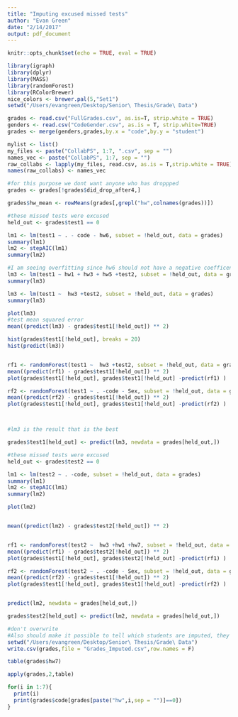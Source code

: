 ```yaml
---
title: "Imputing excused missed tests"
author: "Evan Green"
date: "2/14/2017"
output: pdf_document
---
```


```r
knitr::opts_chunk$set(echo = TRUE, eval = TRUE)
```

```r
library(igraph)
library(dplyr)
library(MASS)
library(randomForest)
library(RColorBrewer)
nice_colors <- brewer.pal(5,"Set1")
setwd("/Users/evangreen/Desktop/Senior\ Thesis/Grade\ Data")

grades <- read.csv("FullGrades.csv", as.is=T, strip.white = TRUE)
genders <- read.csv("CodeGender.csv", as.is = T, strip.white=TRUE)
grades <- merge(genders,grades,by.x = "code",by.y = "student")

mylist <- list()
my_files <- paste("CollabPS", 1:7, ".csv", sep = "")
names_vec <- paste("CollabPS", 1:7, sep = "")
raw_collabs <- lapply(my_files, read.csv, as.is = T,strip.white = TRUE)
names(raw_collabs) <- names_vec
```



```r
#for this purpose we dont want anyone who has droppped
grades <- grades[!grades$did_drop_after4,]

grades$hw_mean <- rowMeans(grades[,grepl("hw",colnames(grades))])

#these missed tests were excused
held_out <- grades$test1 == 0 

lm1 <- lm(test1 ~ . - code - hw6, subset = !held_out, data = grades)
summary(lm1)
lm2 <- stepAIC(lm1)
summary(lm2)

#I am seeing overfitting since hw6 should not have a negative coefficent 
lm3 <- lm(test1 ~ hw1 + hw3 + hw5 +test2, subset = !held_out, data = grades)
summary(lm3)

lm3 <- lm(test1 ~  hw3 +test2, subset = !held_out, data = grades)
summary(lm3)

plot(lm3)
#test mean squared error
mean((predict(lm3) - grades$test1[!held_out]) ** 2)

hist(grades$test1[!held_out], breaks = 20)
hist(predict(lm3))


rf1 <- randomForest(test1 ~  hw3 +test2, subset = !held_out, data = grades)
mean((predict(rf1) - grades$test1[!held_out]) ** 2)
plot(grades$test1[!held_out], grades$test1[!held_out] -predict(rf1) )

rf2 <- randomForest(test1 ~ . -code - Sex, subset = !held_out, data = grades)
mean((predict(rf2) - grades$test1[!held_out]) ** 2)
plot(grades$test1[!held_out], grades$test1[!held_out] -predict(rf2) )



#lm3 is the result that is the best 

grades$test1[held_out] <- predict(lm3, newdata = grades[held_out,])

```


```r
#these missed tests were excused
held_out <- grades$test2 == 0 

lm1 <- lm(test2 ~ . -code, subset = !held_out, data = grades)
summary(lm1)
lm2 <- stepAIC(lm1)
summary(lm2)

plot(lm2)


mean((predict(lm2) - grades$test2[!held_out]) ** 2)


rf1 <- randomForest(test2 ~  hw3 +hw1 +hw7, subset = !held_out, data = grades)
mean((predict(rf1) - grades$test2[!held_out]) ** 2)
plot(grades$test1[!held_out], grades$test2[!held_out] -predict(rf1) )

rf2 <- randomForest(test2 ~ . -code - Sex, subset = !held_out, data = grades)
mean((predict(rf2) - grades$test1[!held_out]) ** 2)
plot(grades$test1[!held_out], grades$test1[!held_out] -predict(rf2) )


predict(lm2, newdata = grades[held_out,])

grades$test2[held_out] <- predict(lm2, newdata = grades[held_out,])


```


```r
#don't overwrite
#Also should make it possible to tell which students are imputed, they aren't integers 
setwd("/Users/evangreen/Desktop/Senior\ Thesis/Grade\ Data")
write.csv(grades,file = "Grades_Imputed.csv",row.names = F)
```


```r
table(grades$hw7)

apply(grades,2,table)

for(i in 1:7){
  print(i)
  print(grades$code[grades[paste("hw",i,sep = "")]==0])
}


```

